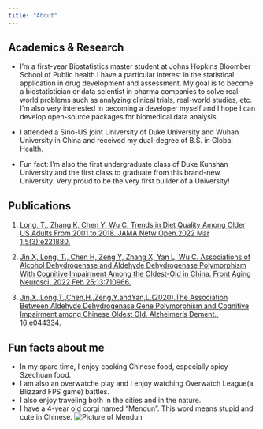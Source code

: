 ```yaml
---
title: "About"
---
```


## Academics & Research

-   I'm a first-year Biostatistics master student at Johns Hopkins Bloomber School of Public health.I have a particular interest in the statistical application in drug development and assessment. My goal is to become a biostatistician or data scientist in pharma companies to solve real-world problems such as analyzing clinical trials, real-world studies, etc. I'm also very interested in becoming a developer myself and I hope I can develop open-source packages for biomedical data analysis.

-   I attended a Sino-US joint University of Duke University and Wuhan University in China and received my dual-degree of B.S. in Global Health. 

-   Fun fact: I'm also the first undergraduate class of Duke Kunshan University and the first class to graduate from this brand-new University. Very proud to be the very first builder of a University!

## Publications

1.  [Long, T., Zhang K, Chen Y, Wu C. Trends in Diet Quality Among Older US Adults From 2001 to 2018. JAMA Netw Open.2022 Mar 1;5(3):e221880.](https://pubmed.ncbi.nlm.nih.gov/35275167/)

2.  [Jin X, Long, T., Chen H, Zeng Y, Zhang X, Yan L, Wu C. Associations of Alcohol Dehydrogenase and Aldehyde Dehydrogenase Polymorphism With Cognitive Impairment Among the Oldest-Old in China. Front Aging Neurosci. 2022 Feb 25;13:710966.](https://pubmed.ncbi.nlm.nih.gov/35368830/)

3.  [Jin,X.,Long,T.,Chen,H.,Zeng,Y.andYan,L.(2020),The Association Between Aldehyde Dehydrogenase Gene Polymorphism and Cognitive Impairment among Chinese Oldest Old. Alzheimer's Dement., 16:e044334.](https://alz-journals.onlinelibrary.wiley.com/doi/abs/10.1002/alz.044334)

## Fun facts about me

-   In my spare time, I enjoy cooking Chinese food, especially spicy Szechuan food. 
-   I am also an overwatche play and I enjoy watching Overwatch League(a Blizzard FPS game) battles. 
-   I also enjoy traveling both in the cities and in the nature.
-   I have a 4-year old corgi named "Mendun". This word means stupid and cute in Chinese.
![Picture of Mendun](images/Mendun.jpeg)


